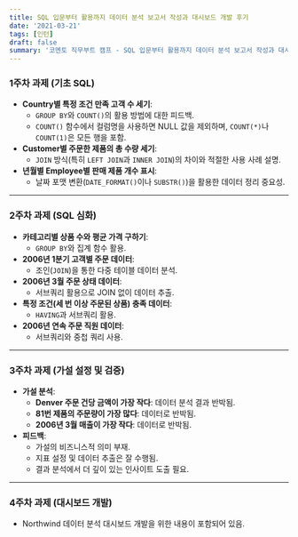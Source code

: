 ```yaml
---
title: SQL 입문부터 활용까지 데이터 분석 보고서 작성과 대시보드 개발 후기
date: '2021-03-21'
tags: [인턴]
draft: false
summary: '코멘토 직무부트 캠프 - SQL 입문부터 활용까지 데이터 분석 보고서 작성과 대시보드 개발'
---
```


### 1주차 과제 (기초 SQL)

- **Country별 특정 조건 만족 고객 수 세기**:
    - `GROUP BY`와 `COUNT()`의 활용 방법에 대한 피드백.
    - `COUNT()` 함수에서 컬럼명을 사용하면 NULL 값을 제외하며, `COUNT(*)`나 `COUNT(1)`은 모든 행을 포함.
- **Customer별 주문한 제품의 총 수량 세기**:
    - `JOIN` 방식(특히 `LEFT JOIN`과 `INNER JOIN`)의 차이와 적절한 사용 사례 설명.
- **년월별 Employee별 판매 제품 개수 표시**:
    - 날짜 포맷 변환(`DATE_FORMAT()`이나 `SUBSTR()`)을 활용한 데이터 정리 중요성.

---

### 2주차 과제 (SQL 심화)

- **카테고리별 상품 수와 평균 가격 구하기**:
    - `GROUP BY`와 집계 함수 활용.
- **2006년 1분기 고객별 주문 데이터**:
    - 조인(`JOIN`)을 통한 다중 테이블 데이터 분석.
- **2006년 3월 주문 상태 데이터**:
    - 서브쿼리 활용으로 JOIN 없이 데이터 추출.
- **특정 조건(세 번 이상 주문된 상품) 충족 데이터**:
    - `HAVING`과 서브쿼리 활용.
- **2006년 연속 주문 직원 데이터**:
    - 서브쿼리와 중첩 쿼리 사용.

---

### 3주차 과제 (가설 설정 및 검증)

- **가설 분석**:
    - **Denver 주문 건당 금액이 가장 작다**: 데이터 분석 결과 반박됨.
    - **81번 제품의 주문량이 가장 많다**: 데이터로 반박됨.
    - **2006년 3월 매출이 가장 작다**: 데이터로 반박됨.
- **피드백**:
    - 가설의 비즈니스적 의미 부재.
    - 지표 설정 및 데이터 추출은 잘 수행됨.
    - 결과 분석에서 더 깊이 있는 인사이트 도출 필요.

---

### 4주차 과제 (대시보드 개발)

- Northwind 데이터 분석 대시보드 개발을 위한 내용이 포함되어 있음.
